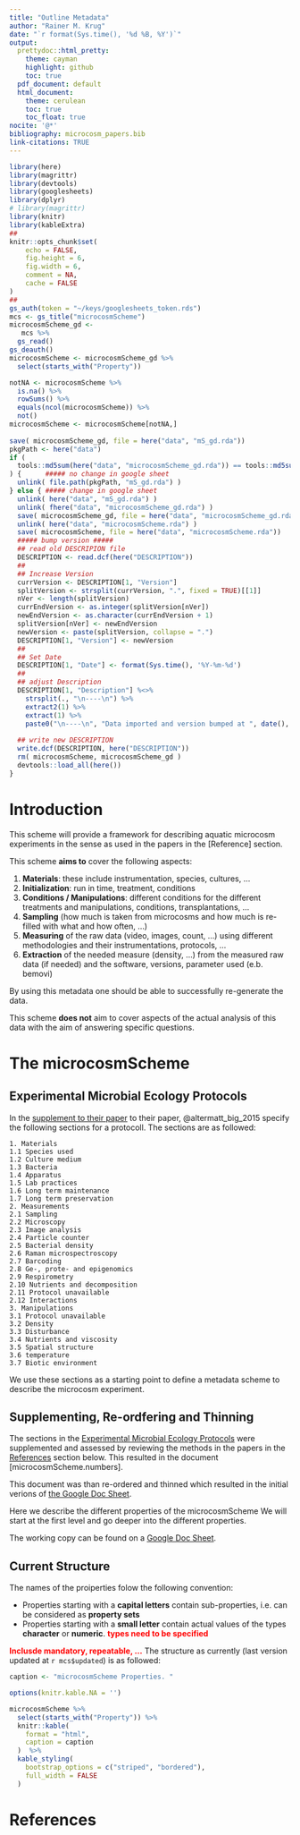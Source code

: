 ```yaml
---
title: "Outline Metadata"
author: "Rainer M. Krug"
date: "`r format(Sys.time(), '%d %B, %Y')`"
output:
  prettydoc::html_pretty:
    theme: cayman
    highlight: github
    toc: true
  pdf_document: default
  html_document: 
    theme: cerulean
    toc: true
    toc_float: true
nocite: '@*'
bibliography: microcosm_papers.bib
link-citations: TRUE
---
```


```r
library(here)
library(magrittr)
library(devtools)
library(googlesheets)
library(dplyr)
# library(magrittr)
library(knitr)
library(kableExtra)
##
knitr::opts_chunk$set(
	echo = FALSE,
	fig.height = 6,
	fig.width = 6,
	comment = NA,
	cache = FALSE
)
##
gs_auth(token = "~/keys/googlesheets_token.rds")
mcs <- gs_title("microcosmScheme")
microcosmScheme_gd <- 
   mcs %>%
  gs_read()
gs_deauth()
microcosmScheme <- microcosmScheme_gd %>%
  select(starts_with("Property"))

notNA <- microcosmScheme %>% 
  is.na() %>% 
  rowSums() %>% 
  equals(ncol(microcosmScheme)) %>%
  not()
microcosmScheme <- microcosmScheme[notNA,]
  
save( microcosmScheme_gd, file = here("data", "mS_gd.rda"))
pkgPath <- here("data")
if (
  tools::md5sum(here("data", "microcosmScheme_gd.rda")) == tools::md5sum(here("data", "mS_gd.rda"))
) {      ##### no change in google sheet
  unlink( file.path(pkgPath, "mS_gd.rda") )
} else { ##### change in google sheet
  unlink( here("data", "mS_gd.rda") )
  unlink( fhere("data", "microcosmScheme_gd.rda") )
  save( microcosmScheme_gd, file = here("data", "microcosmScheme_gd.rda"))
  unlink( here("data", "microcosmScheme.rda") )
  save( microcosmScheme, file = here("data", "microcosmScheme.rda"))
  ##### bump version #####
  ## read old DESCRIPION file
  DESCRIPTION <- read.dcf(here("DESCRIPTION"))
  ##
  ## Increase Version
  currVersion <- DESCRIPTION[1, "Version"]
  splitVersion <- strsplit(currVersion, ".", fixed = TRUE)[[1]]
  nVer <- length(splitVersion)
  currEndVersion <- as.integer(splitVersion[nVer])
  newEndVersion <- as.character(currEndVersion + 1)
  splitVersion[nVer] <- newEndVersion
  newVersion <- paste(splitVersion, collapse = ".")
  DESCRIPTION[1, "Version"] <- newVersion
  ##
  ## Set Date
  DESCRIPTION[1, "Date"] <- format(Sys.time(), '%Y-%m-%d')
  ##
  ## adjust Description
  DESCRIPTION[1, "Description"] %<>%
    strsplit(., "\n----\n") %>% 
    extract2(1) %>%
    extract(1) %>%
    paste0("\n----\n", "Data imported and version bumped at ", date(), " / ", Sys.timezone())
  
  ## write new DESCRIPTION
  write.dcf(DESCRIPTION, here("DESCRIPTION"))
  rm( microcosmScheme, microcosmScheme_gd )
  devtools::load_all(here())
}
```

# Introduction

This scheme will provide a framework for describing aquatic microcosm experiments in the sense as used in the papers in the [Reference] section.

This scheme **aims to** cover the following aspects:

1. **Materials**: these include instrumentation, species, cultures, ...
1. **Initialization**: run in time, treatment, conditions
2. **Conditions / Manipulations**: different conditions for the different treatments and manipulations, conditions, transplantations, ...
3. **Sampling** (how much is taken from microcosms and how much is re-filled with what and how often, ...)
3. **Measuring** of the raw data (video, images, count, ...) using different methodologies and their instrumentations, protocols, ...
4. **Extraction** of the needed measure  (density, ...) from the measured raw data (if needed) and the software, versions, parameter used (e.b. bemovi)

By using this metadata one should be able to successfully re-generate the data.

This scheme **does not** aim to cover aspects of the actual analysis of this data with the aim of answering specific questions.

# The microcosmScheme

## Experimental Microbial Ecology Protocols
In the  [supplement to their paper](https://emeh-protocols.readthedocs.io/en/latest/) to their paper, @altermatt_big_2015 specify the following sections for a protocoll. The sections are as followed:

```
1. Materials
1.1 Species used
1.2 Culture medium
1.3 Bacteria
1.4 Apparatus
1.5 Lab practices
1.6 Long term maintenance
1.7 Long term preservation
2. Measurements
2.1 Sampling
2.2 Microscopy
2.3 Image analysis
2.4 Particle counter
2.5 Bacterial density
2.6 Raman microspectroscopy
2.7 Barcoding
2.8 Ge-, prote- and epigenomics
2.9 Respirometry
2.10 Nutrients and decomposition
2.11 Protocol unavailable
2.12 Interactions
3. Manipulations
3.1 Protocol unavailable
3.2 Density
3.3 Disturbance
3.4 Nutrients and viscosity
3.5 Spatial structure
3.6 temperature
3.7 Biotic environment
```

We use these sections as a starting point to define a metadata scheme to describe the microcosm experiment. 


## Supplementing, Re-ordfering and Thinning

The sections in the [Experimental Microbial Ecology Protocols] were supplemented and assessed by reviewing the methods in the papers in the [References] section below. This resulted in the document [microcosmScheme.numbers].

This document was than re-ordered and thinned which resulted in the initial verions of [the Google Doc Sheet](https://docs.google.com/spreadsheets/d/1OAyRM1jGL5Vho-YfPffePhwGpQtaBUeTPJV6P98f0Bc).

Here we describe the different properties of the microcosmScheme We will start at the first level and go deeper into the different properties.

The working copy can be found on a [Google Doc Sheet](https://docs.google.com/spreadsheets/d/1OAyRM1jGL5Vho-YfPffePhwGpQtaBUeTPJV6P98f0Bc). 



## Current Structure

The names of the proiperties folow the following convention:

* Properties starting with a **capital letters** contain sub-properties, i.e. can be considered as **property sets**
* Properties starting with a **small letter** contain actual values of the types **character** or **numeric**. **<span style="color:red">types need to be specified</span>**

**<span style="color:red">Inclusde mandatory, repeatable, ...</span>**
The structure as currently (last version updated at `r mcs$updated`) is as followed:

```r
caption <- "microcosmScheme Properties. "

options(knitr.kable.NA = '')

microcosmScheme %>%
  select(starts_with("Property")) %>% 
  knitr::kable(
    format = "html",
    caption = caption
  )  %>% 
  kable_styling(
    bootstrap_options = c("striped", "bordered"), 
    full_width = FALSE
  )
```



# References

